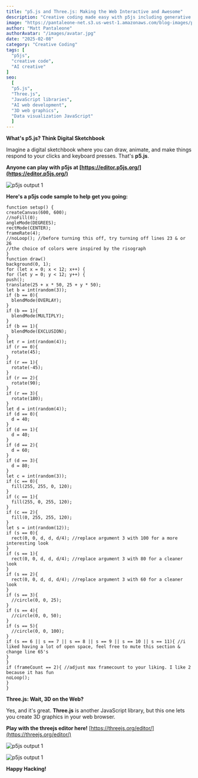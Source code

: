 ```yaml
---
title: "p5.js and Three.js: Making the Web Interactive and Awesome"
description: "Creative coding made easy with p5js including generative code samples"
image: "https://pantaleone-net.s3.us-west-1.amazonaws.com/blog-images/p5js1.png"
author: "Matt Pantaleone"
authorAvatar: "/images/avatar.jpg"
date: "2025-02-08"
category: "Creative Coding"
tags: [
  "p5js",
  "creative code",
  "AI creative"
]
seo:
  [
  "p5.js",
  "Three.js",
  "JavaScript libraries",
  "AI web development",
  "3D web graphics",
  "Data visualization JavaScript"
  ]
---
```


**What's p5.js? Think Digital Sketchbook**

Imagine a digital sketchbook where you can draw, animate, and make things respond to your clicks and keyboard presses. That's **p5.js**.

**Anyone can play with p5js at [https://editor.p5js.org/](https://editor.p5js.org/)**

![p5js output 1](https://pantaleone-net.s3.us-west-1.amazonaws.com/blog-images/p5js1.png)

**Here's a p5js code sample to help get you going:**

```
function setup() {
createCanvas(600, 600);
//noFill(0);
angleMode(DEGREES);
rectMode(CENTER);
frameRate(4);
//noLoop(); //before turning this off, try turning off lines 23 & or 26
//the choice of colors were inspired by the risograph
}
function draw() 
background(0, 1);
for (let x = 0; x < 12; x++) {
for (let y = 0; y < 12; y++) {
push();
translate(25 + x * 50, 25 + y * 50);
let b = int(random(3));
if (b == 0){
  blendMode(OVERLAY);
}
if (b == 1){
  blendMode(MULTIPLY);
}
if (b == 1){
  blendMode(EXCLUSION);
}
let r = int(random(4));
if (r == 0){
  rotate(45);
}
if (r == 1){
  rotate(-45);
}
if (r == 2){
  rotate(90);
}
if (r == 3){
  rotate(180);
}
let d = int(random(4));
if (d == 0){
  d = 40;
}
if (d == 1){
  d = 40;
}
if (d == 2){
  d = 60;
}
if (d == 3){
  d = 80;
}
let c = int(random(3));
if (c == 0){
  fill(255, 255, 0, 120);
}
if (c == 1){
  fill(255, 0, 255, 120);
}
if (c == 2){
  fill(0, 255, 255, 120);
}
let s = int(random(12));
if (s == 0){
  rect(0, 0, d, d, d/4); //replace argument 3 with 100 for a more interesting look
}
if (s == 1){
  rect(0, 0, d, d, d/4); //replace argument 3 with 80 for a cleaner look
}
if (s == 2){
  rect(0, 0, d, d, d/4); //replace argument 3 with 60 for a cleaner look
}
if (s == 3){
  //circle(0, 0, 25);
}
if (s == 4){
  //circle(0, 0, 50);
}
if (s == 5){
  //circle(0, 0, 100);
}
if (s == 6 || s == 7 || s == 8 || s == 9 || s == 10 || s == 11){ //i liked having a lot of open space, feel free to mute this section & change line 65's
}
}
if (frameCount == 2){ //adjust max framecount to your liking. I like 2 because it has fun 
noLoop();
}
}
```

**Three.js:  Wait, 3D on the Web?**

Yes, and it's great. **Three.js** is another JavaScript library, but this one lets you create 3D graphics in your web browser.

**Play with the threejs editor here!** [https://threejs.org/editor/](https://threejs.org/editor/)

![p5js output 1](https://pantaleone-net.s3.us-west-1.amazonaws.com/blog-images/p5js2.png)

![p5js output 1](https://pantaleone-net.s3.us-west-1.amazonaws.com/blog-images/p5js3.png)

**Happy Hacking!**
